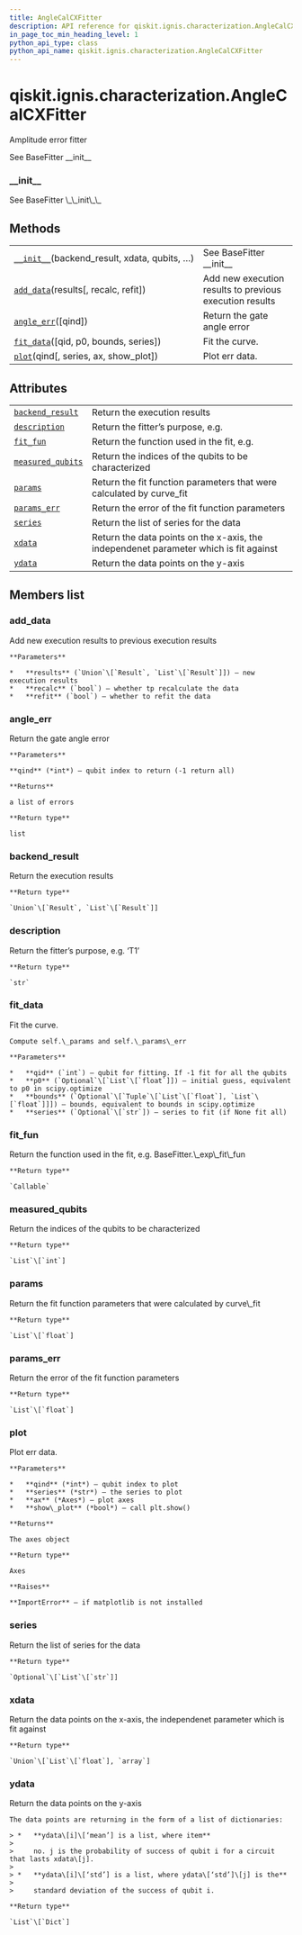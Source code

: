 ```yaml
---
title: AngleCalCXFitter
description: API reference for qiskit.ignis.characterization.AngleCalCXFitter
in_page_toc_min_heading_level: 1
python_api_type: class
python_api_name: qiskit.ignis.characterization.AngleCalCXFitter
---
```


<span id="qiskit-ignis-characterization-anglecalcxfitter" />

# qiskit.ignis.characterization.AngleCalCXFitter

<Class id="qiskit.ignis.characterization.AngleCalCXFitter" isDedicatedPage={true} github="https://github.com/qiskit-community/qiskit-ignis/tree/stable/0.5/qiskit/ignis/characterization/gates/fitters.py" signature="AngleCalCXFitter(backend_result, xdata, qubits, fit_p0, fit_bounds)" modifiers="class">
  Amplitude error fitter

  See BaseFitter \_\_init\_\_

  ### \_\_init\_\_

  <Function id="qiskit.ignis.characterization.AngleCalCXFitter.__init__" signature="__init__(backend_result, xdata, qubits, fit_p0, fit_bounds)">
    See BaseFitter \_\_init\_\_
  </Function>

  ## Methods

  |                                                                                                                                                                     |                                                         |
  | ------------------------------------------------------------------------------------------------------------------------------------------------------------------- | ------------------------------------------------------- |
  | [`__init__`](#qiskit.ignis.characterization.AngleCalCXFitter.__init__ "qiskit.ignis.characterization.AngleCalCXFitter.__init__")(backend\_result, xdata, qubits, …) | See BaseFitter \_\_init\_\_                             |
  | [`add_data`](#qiskit.ignis.characterization.AngleCalCXFitter.add_data "qiskit.ignis.characterization.AngleCalCXFitter.add_data")(results\[, recalc, refit])         | Add new execution results to previous execution results |
  | [`angle_err`](#qiskit.ignis.characterization.AngleCalCXFitter.angle_err "qiskit.ignis.characterization.AngleCalCXFitter.angle_err")(\[qind])                        | Return the gate angle error                             |
  | [`fit_data`](#qiskit.ignis.characterization.AngleCalCXFitter.fit_data "qiskit.ignis.characterization.AngleCalCXFitter.fit_data")(\[qid, p0, bounds, series])        | Fit the curve.                                          |
  | [`plot`](#qiskit.ignis.characterization.AngleCalCXFitter.plot "qiskit.ignis.characterization.AngleCalCXFitter.plot")(qind\[, series, ax, show\_plot])               | Plot err data.                                          |

  ## Attributes

  |                                                                                                                                                       |                                                                                       |
  | ----------------------------------------------------------------------------------------------------------------------------------------------------- | ------------------------------------------------------------------------------------- |
  | [`backend_result`](#qiskit.ignis.characterization.AngleCalCXFitter.backend_result "qiskit.ignis.characterization.AngleCalCXFitter.backend_result")    | Return the execution results                                                          |
  | [`description`](#qiskit.ignis.characterization.AngleCalCXFitter.description "qiskit.ignis.characterization.AngleCalCXFitter.description")             | Return the fitter’s purpose, e.g.                                                     |
  | [`fit_fun`](#qiskit.ignis.characterization.AngleCalCXFitter.fit_fun "qiskit.ignis.characterization.AngleCalCXFitter.fit_fun")                         | Return the function used in the fit, e.g.                                             |
  | [`measured_qubits`](#qiskit.ignis.characterization.AngleCalCXFitter.measured_qubits "qiskit.ignis.characterization.AngleCalCXFitter.measured_qubits") | Return the indices of the qubits to be characterized                                  |
  | [`params`](#qiskit.ignis.characterization.AngleCalCXFitter.params "qiskit.ignis.characterization.AngleCalCXFitter.params")                            | Return the fit function parameters that were calculated by curve\_fit                 |
  | [`params_err`](#qiskit.ignis.characterization.AngleCalCXFitter.params_err "qiskit.ignis.characterization.AngleCalCXFitter.params_err")                | Return the error of the fit function parameters                                       |
  | [`series`](#qiskit.ignis.characterization.AngleCalCXFitter.series "qiskit.ignis.characterization.AngleCalCXFitter.series")                            | Return the list of series for the data                                                |
  | [`xdata`](#qiskit.ignis.characterization.AngleCalCXFitter.xdata "qiskit.ignis.characterization.AngleCalCXFitter.xdata")                               | Return the data points on the x-axis, the independenet parameter which is fit against |
  | [`ydata`](#qiskit.ignis.characterization.AngleCalCXFitter.ydata "qiskit.ignis.characterization.AngleCalCXFitter.ydata")                               | Return the data points on the y-axis                                                  |

  ## Members list

  ### add\_data

  <Function id="qiskit.ignis.characterization.AngleCalCXFitter.add_data" signature="add_data(results, recalc=True, refit=True)">
    Add new execution results to previous execution results

    **Parameters**

    *   **results** (`Union`\[`Result`, `List`\[`Result`]]) – new execution results
    *   **recalc** (`bool`) – whether tp recalculate the data
    *   **refit** (`bool`) – whether to refit the data
  </Function>

  ### angle\_err

  <Function id="qiskit.ignis.characterization.AngleCalCXFitter.angle_err" signature="angle_err(qind=- 1)">
    Return the gate angle error

    **Parameters**

    **qind** (*int*) – qubit index to return (-1 return all)

    **Returns**

    a list of errors

    **Return type**

    list
  </Function>

  ### backend\_result

  <Attribute id="qiskit.ignis.characterization.AngleCalCXFitter.backend_result">
    Return the execution results

    **Return type**

    `Union`\[`Result`, `List`\[`Result`]]
  </Attribute>

  ### description

  <Attribute id="qiskit.ignis.characterization.AngleCalCXFitter.description">
    Return the fitter’s purpose, e.g. ‘T1’

    **Return type**

    `str`
  </Attribute>

  ### fit\_data

  <Function id="qiskit.ignis.characterization.AngleCalCXFitter.fit_data" signature="fit_data(qid=- 1, p0=None, bounds=None, series=None)">
    Fit the curve.

    Compute self.\_params and self.\_params\_err

    **Parameters**

    *   **qid** (`int`) – qubit for fitting. If -1 fit for all the qubits
    *   **p0** (`Optional`\[`List`\[`float`]]) – initial guess, equivalent to p0 in scipy.optimize
    *   **bounds** (`Optional`\[`Tuple`\[`List`\[`float`], `List`\[`float`]]]) – bounds, equivalent to bounds in scipy.optimize
    *   **series** (`Optional`\[`str`]) – series to fit (if None fit all)
  </Function>

  ### fit\_fun

  <Attribute id="qiskit.ignis.characterization.AngleCalCXFitter.fit_fun">
    Return the function used in the fit, e.g. BaseFitter.\_exp\_fit\_fun

    **Return type**

    `Callable`
  </Attribute>

  ### measured\_qubits

  <Attribute id="qiskit.ignis.characterization.AngleCalCXFitter.measured_qubits">
    Return the indices of the qubits to be characterized

    **Return type**

    `List`\[`int`]
  </Attribute>

  ### params

  <Attribute id="qiskit.ignis.characterization.AngleCalCXFitter.params">
    Return the fit function parameters that were calculated by curve\_fit

    **Return type**

    `List`\[`float`]
  </Attribute>

  ### params\_err

  <Attribute id="qiskit.ignis.characterization.AngleCalCXFitter.params_err">
    Return the error of the fit function parameters

    **Return type**

    `List`\[`float`]
  </Attribute>

  ### plot

  <Function id="qiskit.ignis.characterization.AngleCalCXFitter.plot" signature="plot(qind, series='0', ax=None, show_plot=False)">
    Plot err data.

    **Parameters**

    *   **qind** (*int*) – qubit index to plot
    *   **series** (*str*) – the series to plot
    *   **ax** (*Axes*) – plot axes
    *   **show\_plot** (*bool*) – call plt.show()

    **Returns**

    The axes object

    **Return type**

    Axes

    **Raises**

    **ImportError** – if matplotlib is not installed
  </Function>

  ### series

  <Attribute id="qiskit.ignis.characterization.AngleCalCXFitter.series">
    Return the list of series for the data

    **Return type**

    `Optional`\[`List`\[`str`]]
  </Attribute>

  ### xdata

  <Attribute id="qiskit.ignis.characterization.AngleCalCXFitter.xdata">
    Return the data points on the x-axis, the independenet parameter which is fit against

    **Return type**

    `Union`\[`List`\[`float`], `array`]
  </Attribute>

  ### ydata

  <Attribute id="qiskit.ignis.characterization.AngleCalCXFitter.ydata">
    Return the data points on the y-axis

    The data points are returning in the form of a list of dictionaries:

    > *   **ydata\[i]\[‘mean’] is a list, where item**
    >
    >     no. j is the probability of success of qubit i for a circuit that lasts xdata\[j].
    >
    > *   **ydata\[i]\[‘std’] is a list, where ydata\[‘std’]\[j] is the**
    >
    >     standard deviation of the success of qubit i.

    **Return type**

    `List`\[`Dict`]
  </Attribute>
</Class>

